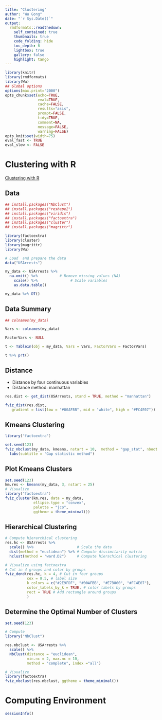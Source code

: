 ```yaml
---
title: "Clustering"
author: "Wu Gong"
date: "`r Sys.Date()`"
output:
  rmdformats::readthedown:
    self_contained: true
    thumbnails: true
    code_folding: hide
    toc_depth: 6
    lightbox: true
    gallery: false
    highlight: tango
---
```



```r
library(knitr)
library(rmdformats)
library(Wu)
## Global options
options(max.print="2000")
opts_chunk$set(echo=TRUE,
               eval=TRUE,
               cache=FALSE,
               results="asis",
               prompt=FALSE,
               tidy=TRUE,
               comment=NA,
               message=FALSE,
               warning=FALSE)
opts_knit$set(width=75)
eval_fast <- TRUE
eval_slow <- FALSE

```



# Clustering with R

[Clustering with R](https://www.datanovia.com/en/blog/types-of-clustering-methods-overview-and-quick-start-r-code/)


## Data


```r
## install.packages("NbClust")
## install.packages("reshape2")
## install.packages("viridis")
## install.packages("factoextra")
## install.packages("cluster")
## install.packages("magrittr")

library(factoextra)
library(cluster)
library(magrittr)
library(Wu)

# Load  and prepare the data
data("USArrests")

my_data <- USArrests %>%
  na.omit() %>%          # Remove missing values (NA)
    scale() %>%               # Scale variables
    as.data.table()

my_data %>% DT()

```


## Data Summary


```r
## colnames(my_data)

Vars <- colnames(my_data)

FactorVars <- NULL

t <- Table1n(obj = my_data, Vars = Vars, FactorVars = FactorVars)

t %>% prt()

```

## Distance

 * Distance by four continuous variables
 * Distance method: manhattan

```r
res.dist <- get_dist(USArrests, stand = TRUE, method = "manhattan")

fviz_dist(res.dist,
   gradient = list(low = "#00AFBB", mid = "white", high = "#FC4E07"))

```

## Kmeans Clustering


```r

library("factoextra")

set.seed(123)
fviz_nbclust(my_data, kmeans, nstart = 10,  method = "gap_stat", nboot = 500)+
  labs(subtitle = "Gap statistic method")

```

## Plot Kmeans Clusters

```r
set.seed(123)
km.res <- kmeans(my_data, 3, nstart = 25)
# Visualize
library("factoextra")
fviz_cluster(km.res, data = my_data,
             ellipse.type = "convex",
             palette = "jco",
             ggtheme = theme_minimal())

```

## Hierarchical Clustering


```r
# Compute hierarchical clustering
res.hc <- USArrests %>%
  scale() %>%                    # Scale the data
  dist(method = "euclidean") %>% # Compute dissimilarity matrix
  hclust(method = "ward.D2")     # Compute hierachical clustering

# Visualize using factoextra
# Cut in 4 groups and color by groups
fviz_dend(res.hc, k = 4, # Cut in four groups
          cex = 0.5, # label size
          k_colors = c("#2E9FDF", "#00AFBB", "#E7B800", "#FC4E07"),
          color_labels_by_k = TRUE, # color labels by groups
          rect = TRUE # Add rectangle around groups
          )

```

## Determine the Optimal Number of Clusters

```r
set.seed(123)

# Compute
library("NbClust")

res.nbclust <- USArrests %>%
  scale() %>%
  NbClust(distance = "euclidean",
          min.nc = 2, max.nc = 10,
          method = "complete", index ="all")

# Visualize
library(factoextra)
fviz_nbclust(res.nbclust, ggtheme = theme_minimal())

```



# Computing Environment


```r
sessionInfo()
```
